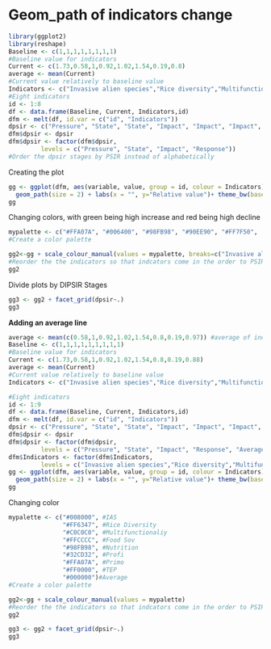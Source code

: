 Geom_path of indicators change
========================================================



```r
library(ggplot2)
library(reshape)
Baseline <- c(1,1,1,1,1,1,1,1) 
#Baseline value for indicators
Current <- c(1.73,0.58,1,0.92,1.02,1.54,0.19,0.8) 
average <- mean(Current)
#Current value relatively to baseline value
Indicators <- c("Invasive alien species","Rice diversity","Multifunctionality", "Food sovereignty", "Nutrition diversity", "Profitability", "TEP", "Primogeniture")
#Eight indicators
id <- 1:8
df <- data.frame(Baseline, Current, Indicators,id)
dfm <- melt(df, id.var = c("id", "Indicators"))
dpsir <- c("Pressure", "State", "State", "Impact", "Impact", "Impact", "Response", "Response")
dfm$dpsir <- dpsir
dfm$dpsir <- factor(dfm$dpsir,
         levels = c("Pressure", "State", "Impact", "Response"))
#Order the dpsir stages by PSIR instead of alphabetically
```

Creating the plot

```r
gg <- ggplot(dfm, aes(variable, value, group = id, colour = Indicators)) +
  geom_path(size = 2) + labs(x = "", y="Relative value")+ theme_bw(base_size=13)
gg
```

Changing colors, with green being high increase and red being high decline
```r

mypalette <- c("#FFA07A", "#006400", "#98FB98", "#90EE90", "#FF7F50",  "#228B22", "#FF6347", "#FF0000")
#Create a color palette

gg2<-gg + scale_colour_manual(values = mypalette, breaks=c("Invasive alien species","Profitability", "Nutrition diversity","Multifunctionality", "Food sovereignty", "Primogeniture", "Rice diversity", "TEP"))
#Reorder the the indicators so that indcators come in the order to PSIR stages
gg2
```

Divide plots by DIPSIR Stages

```r
gg3 <- gg2 + facet_grid(dpsir~.)
gg3
```


**Adding an average line**

```r

average <- mean(c(0.58,1,0.92,1.02,1.54,0.8,0.19,0.97)) #average of indicators ecluding pressures
Baseline <- c(1,1,1,1,1,1,1,1,1) 
#Baseline value for indicators
Current <- c(1.73,0.58,1,0.92,1.02,1.54,0.8,0.19,0.88) 
average <- mean(Current)
#Current value relatively to baseline value
Indicators <- c("Invasive alien species","Rice diversity","Multifunctionality", "Food sovereignty", "Nutrition diversity", "Profitability", "Primogeniture", "TEP", "Average")

#Eight indicators
id <- 1:9
df <- data.frame(Baseline, Current, Indicators,id)
dfm <- melt(df, id.var = c("id", "Indicators"))
dpsir <- c("Pressure", "State", "State", "Impact", "Impact", "Impact", "Response", "Response","Average","Pressure", "State", "State", "Impact", "Impact", "Impact", "Response", "Response","Average")
dfm$dpsir <- dpsir
dfm$dpsir <- factor(dfm$dpsir,
         levels = c("Pressure", "State", "Impact", "Response", "Average"))
dfm$Indicators <- factor(dfm$Indicators,
         levels = c("Invasive alien species","Rice diversity","Multifunctionality", "Food sovereignty", "Nutrition diversity", "Profitability", "Primogeniture", "TEP", "Average"))
gg <- ggplot(dfm, aes(variable, value, group = id, colour = Indicators)) +
  geom_path(size = 2) + labs(x = "", y="Relative value")+ theme_bw(base_size=15)
gg
```

Changing color

```r
mypalette <- c("#008000", #IAS
               "#FF6347", #Rice Diversity
               "#C0C0C0", #Multifunctionaliy
               "#FFCCCC", #Food Sov
               "#98FB98", #Nutrition
               "#32CD32", #Profi
               "#FFA07A", #Primo
               "#FF0000", #TEP
               "#000000")#Average
#Create a color palette

gg2<-gg + scale_colour_manual(values = mypalette)
#Reorder the the indicators so that indcators come in the order to PSIR stages
gg2

gg3 <- gg2 + facet_grid(dpsir~.)
gg3
```